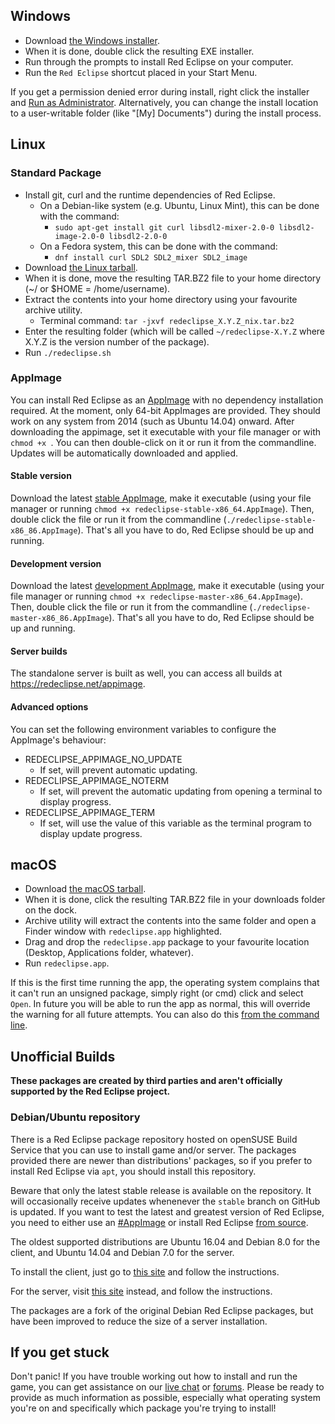 == Windows ==

* Download [http://redeclipse.net/download/windows the Windows installer].
* When it is done, double click the resulting EXE installer.
* Run through the prompts to install Red Eclipse on your computer.
* Run the <code>Red Eclipse</code> shortcut placed in your Start Menu.

If you get a permission denied error during install, right click the installer and [http://windows.microsoft.com/en-us/windows7/how-do-i-run-an-application-once-with-a-full-administrator-access-token Run as Administrator]. Alternatively, you can change the install location to a user-writable folder (like "[My] Documents") during the install process.

== Linux ==

=== Standard Package ===

* Install git, curl and the runtime dependencies of Red Eclipse.
** On a Debian-like system (e.g. Ubuntu, Linux Mint), this can be done with the command:
*** <code>sudo apt-get install git curl libsdl2-mixer-2.0-0 libsdl2-image-2.0-0 libsdl2-2.0-0</code>
** On a Fedora system, this can be done with the command:
*** <code>dnf install curl SDL2 SDL2_mixer SDL2_image</code>
* Download [http://redeclipse.net/download/linux the Linux tarball].
* When it is done, move the resulting TAR.BZ2 file to your home directory (~/ or $HOME = /home/username).
* Extract the contents into your home directory using your favourite archive utility.
** Terminal command: <code>tar -jxvf redeclipse_X.Y.Z_nix.tar.bz2</code>
* Enter the resulting folder (which will be called <code>~/redeclipse-X.Y.Z</code> where X.Y.Z is the version number of the package).
* Run <code>./redeclipse.sh</code>

=== AppImage ===

You can install Red Eclipse as an [http://appimage.org AppImage] with no dependency installation required. At the moment, only 64-bit AppImages are provided. They should work on any system from 2014 (such as Ubuntu 14.04) onward.
After downloading the appimage, set it executable with your file manager or with <code>chmod +x <path to appimage></code>. You can then double-click on it or run it from the commandline. Updates will be automatically downloaded and applied.

==== Stable version ====

Download the latest [https://redeclipse.net/appimage/stable/redeclipse-stable-x86_64.AppImage stable AppImage], make it executable (using your file manager or running <code>chmod +x redeclipse-stable-x86_64.AppImage</code>). Then, double click the file or run it from the commandline (<code>./redeclipse-stable-x86_86.AppImage</code>). That's all you have to do, Red Eclipse should be up and running.

==== Development version ====

Download the latest [https://redeclipse.net/appimage/master/redeclipse-master-x86_64.AppImage development AppImage], make it executable (using your file manager or running <code>chmod +x redeclipse-master-x86_64.AppImage</code>). Then, double click the file or run it from the commandline (<code>./redeclipse-master-x86_86.AppImage</code>). That's all you have to do, Red Eclipse should be up and running.

==== Server builds ====

The standalone server is built as well, you can access all builds at [https://redeclipse.net/appimage https://redeclipse.net/appimage].

==== Advanced options ====

You can set the following environment variables to configure the AppImage's behaviour:
* REDECLIPSE_APPIMAGE_NO_UPDATE
** If set, will prevent automatic updating.
* REDECLIPSE_APPIMAGE_NOTERM
** If set, will prevent the automatic updating from opening a terminal to display progress.
* REDECLIPSE_APPIMAGE_TERM
** If set, will use the value of this variable as the terminal program to display update progress.

== macOS ==

* Download [http://redeclipse.net/download/macos the macOS tarball].
* When it is done, click the resulting TAR.BZ2 file in your downloads folder on the dock.
* Archive utility will extract the contents into the same folder and open a Finder window with <code>redeclipse.app</code> highlighted.
* Drag and drop the <code>redeclipse.app</code> package to your favourite location (Desktop, Applications folder, whatever).
* Run <code>redeclipse.app</code>.

If this is the first time running the app, the operating system complains that it can't run an unsigned package, simply right (or cmd) click and select <code>Open</code>. In future you will be able to run the app as normal, this will override the warning for all future attempts. You can also do this [http://osxdaily.com/2015/07/15/add-remove-gatekeeper-app-command-line-mac-os-x/ from the command line].

== Unofficial Builds ==
'''These packages are created by third parties and aren't officially supported by the Red Eclipse project.'''

=== Debian/Ubuntu repository ===

There is a Red Eclipse package repository hosted on openSUSE Build Service that you can use to install game and/or server. The packages provided there are newer than distributions' packages, so if you prefer to install Red Eclipse via <code>apt</code>, you should install this repository.

Beware that only the latest stable release is available on the repository. It will occasionally receive updates whenenever the <code>stable</code> branch on GitHub is updated. If you want to test the latest and greatest version of Red Eclipse, you need to either use an [[#AppImage]] or install Red Eclipse [[#Install from source|from source]].

The oldest supported distributions are Ubuntu 16.04 and Debian 8.0 for the client, and Ubuntu 14.04 and Debian 7.0 for the server.

To install the client, just go to [https://software.opensuse.org/download/package?project=home:TheAssassin:RedEclipse&package=redeclipse this site] and follow the instructions.

For the server, visit [https://software.opensuse.org/download/package?project=home:TheAssassin:RedEclipse&package=redeclipse-server this site] instead, and follow the instructions.

The packages are a fork of the original Debian Red Eclipse packages, but have been improved to reduce the size of a server installation.

== If you get stuck ==
Don't panic! If you have trouble working out how to install and run the game, you can get assistance on our [http://redeclipse.net/chat live chat] or [http://redeclipse.net/forum forums]. Please be ready to provide as much information as possible, especially what operating system you're on and specifically which package you're trying to install!